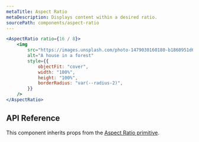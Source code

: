 ```yaml
---
metaTitle: Aspect Ratio
metaDescription: Displays content within a desired ratio.
sourcePath: components/aspect-ratio
---
```


```jsx live=true
<AspectRatio ratio={16 / 8}>
	<img
		src="https://images.unsplash.com/photo-1479030160180-b1860951d696?&auto=format&fit=crop&w=1200&q=80"
		alt="A house in a forest"
		style={{
			objectFit: "cover",
			width: "100%",
			height: "100%",
			borderRadius: "var(--radius-2)",
		}}
	/>
</AspectRatio>
```

## API Reference

This component inherits props from the [Aspect Ratio primitive](/peoples/docs/components/aspect-ratio).
